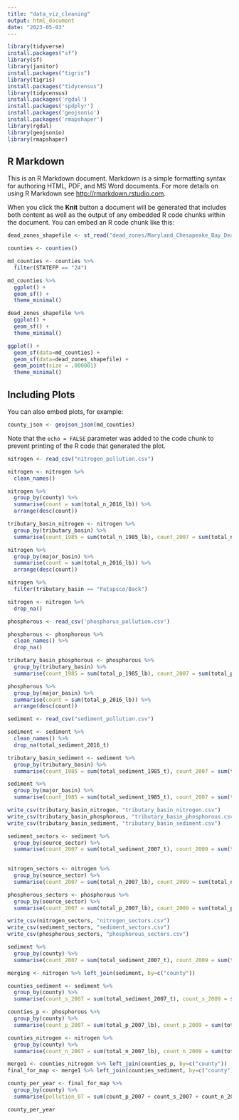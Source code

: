 ```yaml
---
title: "data_viz_cleaning"
output: html_document
date: "2023-05-03"
---
```


```r

library(tidyverse)
install.packages("sf")
library(sf)
library(janitor)
install.packages("tigris")
library(tigris)
install.packages("tidycensus")
library(tidycensus)
install.packages('rgdal')
install.packages('spdplyr')
install.packages('geojsonio')
install.packages('rmapshaper')
library(rgdal)
library(geojsonio)
library(rmapshaper)

```

## R Markdown

This is an R Markdown document. Markdown is a simple formatting syntax for authoring HTML, PDF, and MS Word documents. For more details on using R Markdown see <http://rmarkdown.rstudio.com>.

When you click the **Knit** button a document will be generated that includes both content as well as the output of any embedded R code chunks within the document. You can embed an R code chunk like this:

```r

dead_zones_shapefile <- st_read("dead_zones/Maryland_Chesapeake_Bay_Dead_Zones_-_Chesapeake_Bay_Dead_Zones/ENVL_ChesapeakeBayDeadZones_DNR.shp")

counties <- counties() 

md_counties <- counties %>%
  filter(STATEFP == "24")

md_counties %>%
  ggplot() + 
  geom_sf() + 
  theme_minimal()

dead_zones_shapefile %>%
  ggplot() + 
  geom_sf() + 
  theme_minimal()

ggplot() + 
  geom_sf(data=md_counties) + 
  geom_sf(data=dead_zones_shapefile) +
  geom_point(size = .000001)
  theme_minimal()

```

## Including Plots

You can also embed plots, for example:

```r

county_json <- geojson_json(md_counties)

```

Note that the `echo = FALSE` parameter was added to the code chunk to prevent printing of the R code that generated the plot.

```r

nitrogen <- read_csv("nitrogen_pollution.csv")

nitrogen <- nitrogen %>%
  clean_names()

nitrogen %>%
  group_by(county) %>%
  summarise(count = sum(total_n_2016_lb)) %>%
  arrange(desc(count))

tributary_basin_nitrogen <- nitrogen %>%
  group_by(tributary_basin) %>%
  summarise(count_1985 = sum(total_n_1985_lb), count_2007 = sum(total_n_2007_lb), count_2009 = sum(total_n_2009_lb), count_2010 = sum(total_n_2010_lb), count_2011 = sum(total_n_2011_lb), count_2012 = sum(total_n_2012_lb), count_2013 = sum(total_n_2013_lb), count_2014 = sum(total_n_2014_lb), count_2015 = sum(total_n_2015_lb), count_2016 = sum(total_n_2016_lb)) 

nitrogen %>%
  group_by(major_basin) %>%
  summarise(count = sum(total_n_2016_lb)) %>%
  arrange(desc(count))

nitrogen %>%
  filter(tributary_basin == "Patapsco/Back")

nitrogen <- nitrogen %>%
  drop_na()

phosphorous <- read_csv('phosphorus_pollution.csv')

phosphorous <- phosphorous %>%
  clean_names() %>%
  drop_na()

tributary_basin_phosphorous <- phosphorous %>%
  group_by(tributary_basin) %>%
  summarise(count_1985 = sum(total_p_1985_lb), count_2007 = sum(total_p_2007_lb), count_2009 = sum(total_p_2009_lb), count_2010 = sum(total_p_2010_lb), count_2011 = sum(total_p_2011_lb), count_2012 = sum(total_p_2012_lb), count_2013 = sum(total_p_2013_lb), count_2014 = sum(total_p_2014_lb), count_2015 = sum(total_p_2015_lb), count_2016 = sum(total_p_2016_lb)) 

phosphorous %>%
  group_by(major_basin) %>%
  summarise(count = sum(total_p_2016_lb)) %>%
  arrange(desc(count))

sediment <- read_csv("sediment_pollution.csv")

sediment <- sediment %>%
  clean_names() %>%
  drop_na(total_sediment_2016_t)

tributary_basin_sediment <- sediment %>%
  group_by(tributary_basin) %>%
  summarise(count_1985 = sum(total_sediment_1985_t), count_2007 = sum(total_sediment_2007_t), count_2009 = sum(total_sediment_2009_t), count_2010 = sum(total_sediment_2010_t), count_2011 = sum(total_sediment_2011_t), count_2012 = sum(total_sediment_2012_t), count_2013 = sum(total_sediment_2013_t), count_2014 = sum(total_sediment_2014_t), count_2015 = sum(total_sediment_2015_t), count_2016 = sum(total_sediment_2016_t)) 

sediment %>%
  group_by(major_basin) %>%
  summarise(count_1985 = sum(total_sediment_1985_t), count_2007 = sum(total_sediment_2007_t), count_2009 = sum(total_sediment_2009_t), count_2010 = sum(total_sediment_2010_t), count_2011 = sum(total_sediment_2011_t), count_2012 = sum(total_sediment_2012_t), count_2013 = sum(total_sediment_2013_t), count_2014 = sum(total_sediment_2014_t), count_2015 = sum(total_sediment_2015_t), count_2016 = sum(total_sediment_2016_t)) 

write_csv(tributary_basin_nitrogen, "tributary_basin_nitrogen.csv")
write_csv(tributary_basin_phosphorous, "tributary_basin_phosphorous.csv")
write_csv(tributary_basin_sediment, "tributary_basin_sediment.csv")

sediment_sectors <- sediment %>%
  group_by(source_sector) %>%
  summarise(count_2007 = sum(total_sediment_2007_t), count_2009 = sum(total_sediment_2009_t), count_2010 = sum(total_sediment_2010_t), count_2011 = sum(total_sediment_2011_t), count_2012 = sum(total_sediment_2012_t), count_2013 = sum(total_sediment_2013_t), count_2014 = sum(total_sediment_2014_t), count_2015 = sum(total_sediment_2015_t), count_2016 = sum(total_sediment_2016_t)) 
  

nitrogen_sectors <- nitrogen %>%
  group_by(source_sector) %>%
  summarise(count_2007 = sum(total_n_2007_lb), count_2009 = sum(total_n_2009_lb), count_2010 = sum(total_n_2010_lb), count_2011 = sum(total_n_2011_lb), count_2012 = sum(total_n_2012_lb), count_2013 = sum(total_n_2013_lb), count_2014 = sum(total_n_2014_lb), count_2015 = sum(total_n_2015_lb), count_2016 = sum(total_n_2016_lb)) 

phosphorous_sectors <- phosphorous %>%
  group_by(source_sector) %>%
  summarise(count_2007 = sum(total_p_2007_lb), count_2009 = sum(total_p_2009_lb), count_2010 = sum(total_p_2010_lb), count_2011 = sum(total_p_2011_lb), count_2012 = sum(total_p_2012_lb), count_2013 = sum(total_p_2013_lb), count_2014 = sum(total_p_2014_lb), count_2015 = sum(total_p_2015_lb), count_2016 = sum(total_p_2016_lb)) 

write_csv(nitrogen_sectors, "nitrogen_sectors.csv")
write_csv(sediment_sectors, "sediment_sectors.csv")
write_csv(phosphorous_sectors, "phosphorous_sectors.csv")

sediment %>%
  group_by(county) %>%
  summarise(count_2007 = sum(total_sediment_2007_t), count_2009 = sum(total_sediment_2009_t), count_2010 = sum(total_sediment_2010_t), count_2011 = sum(total_sediment_2011_t), count_2012 = sum(total_sediment_2012_t), count_2013 = sum(total_sediment_2013_t), count_2014 = sum(total_sediment_2014_t), count_2015 = sum(total_sediment_2015_t), count_2016 = sum(total_sediment_2016_t)) 

merging <- nitrogen %>% left_join(sediment, by=c("county"))

counties_sediment <- sediment %>%
  group_by(county) %>%
  summarise(count_s_2007 = sum(total_sediment_2007_t), count_s_2009 = sum(total_sediment_2009_t), count_s_2010 = sum(total_sediment_2010_t), count_s_2011 = sum(total_sediment_2011_t), count_s_2012 = sum(total_sediment_2012_t), count_s_2013 = sum(total_sediment_2013_t), count_s_2014 = sum(total_sediment_2014_t), count_s_2015 = sum(total_sediment_2015_t), count_s_2016 = sum(total_sediment_2016_t))

counties_p <- phosphorous %>%
  group_by(county) %>%
  summarise(count_p_2007 = sum(total_p_2007_lb), count_p_2009 = sum(total_p_2009_lb), count_p_2010 = sum(total_p_2010_lb), count_p_2011 = sum(total_p_2011_lb), count_p_2012 = sum(total_p_2012_lb), count_p_2013 = sum(total_p_2013_lb), count_p_2014 = sum(total_p_2014_lb), count_p_2015 = sum(total_p_2015_lb), count_p_2016 = sum(total_p_2016_lb)) 

counties_nitrogen <- nitrogen %>%
  group_by(county) %>%
  summarise(count_n_2007 = sum(total_n_2007_lb), count_n_2009 = sum(total_n_2009_lb), count_n_2010 = sum(total_n_2010_lb), count_n_2011 = sum(total_n_2011_lb), count_n_2012 = sum(total_n_2012_lb), count_n_2013 = sum(total_n_2013_lb), count_n_2014 = sum(total_n_2014_lb), count_n_2015 = sum(total_n_2015_lb), count_n_2016 = sum(total_n_2016_lb)) 

merge1 <- counties_nitrogen %>% left_join(counties_p, by=c("county"))
final_for_map <- merge1 %>% left_join(counties_sediment, by=c("county"))

county_per_year <- final_for_map %>%
  group_by(county) %>%
  summarise(pollution_07 = sum(count_p_2007 + count_s_2007 + count_n_2007), pollution_09 = sum(count_p_2009 + count_n_2009 + count_s_2009), pollution_10 = sum(count_p_2010 + count_n_2010 + count_s_2010), pollution_11 = sum(count_p_2011 + count_n_2011 + count_s_2011), pollution_12 = sum(count_p_2012 + count_n_2012 + count_s_2012), pollution_13 = sum(count_p_2013 + count_n_2013 + count_s_2013), pollution_14 = sum(count_p_2014 + count_n_2014 + count_s_2014), pollution_15 = sum(count_p_2015 + count_n_2015 + count_s_2015), pollution_16 = sum(count_p_2016 + count_n_2016 + count_s_2016),)

county_per_year

```
